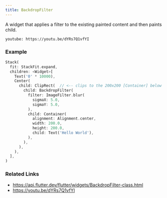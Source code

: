 ```yaml
---
title: BackdropFilter
---
```


A widget that applies a filter to the existing painted content and then paints child.

`youtube: https://youtu.be/dYRs7Q1vfYI`

### Example

```dart liveslice=BackdropFilter
Stack(
  fit: StackFit.expand,
  children: <Widget>[
    Text('0' * 10000),
    Center(
      child: ClipRect(  // <-- clips to the 200x200 [Container] below
        child: BackdropFilter(
          filter: ImageFilter.blur(
            sigmaX: 5.0,
            sigmaY: 5.0,
          ),
          child: Container(
            alignment: Alignment.center,
            width: 200.0,
            height: 200.0,
            child: Text('Hello World'),
          ),
        ),
      ),
    ),
  ],
)
```

### Related Links

- https://api.flutter.dev/flutter/widgets/BackdropFilter-class.html
- https://youtu.be/dYRs7Q1vfYI
